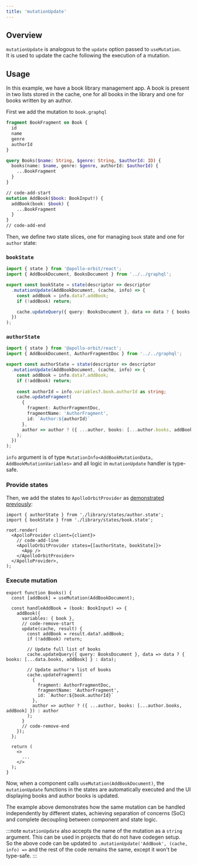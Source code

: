 ```yaml
---
title: 'mutationUpdate'
---
```



## Overview
`mutationUpdate` is analogous to the <Link to="https://www.apollographql.com/docs/react/data/mutations/#the-update-function">`update`</Link> option passed to `useMutation`.  
It is used to update the cache following the execution of a mutation.

## Usage
In this example, we have a book library management app. A book is present in two lists stored in the cache, one for all books in the library and one for books written by an author.

First we add the mutation to `book.graphql`
```graphql title="library/gql/book.graphql"
fragment BookFragment on Book {
  id
  name
  genre
  authorId
}

query Books($name: String, $genre: String, $authorId: ID) {
  books(name: $name, genre: $genre, authorId: $authorId) {
    ...BookFragment
  }
}

// code-add-start
mutation AddBook($book: BookInput!) {
  addBook(book: $book) {
    ...BookFragment
  }
}
// code-add-end
```

Then, we define two state slices, one for managing `book` state and one for `author` state:

### `bookState`
```typescript title="library/states/book.state.ts"
import { state } from '@apollo-orbit/react';
import { AddBookDocument, BooksDocument } from '../../graphql';

export const bookState = state(descriptor => descriptor
  .mutationUpdate(AddBookDocument, (cache, info) => {
    const addBook = info.data?.addBook;
    if (!addBook) return;

    cache.updateQuery({ query: BooksDocument }, data => data ? { books: [...data.books, addBook] } : data);
  })
);
```

### `authorState`
```typescript title="library/states/author.state.ts"
import { state } from '@apollo-orbit/react';
import { AddBookDocument, AuthorFragmentDoc } from '../../graphql';

export const authorState = state(descriptor => descriptor
  .mutationUpdate(AddBookDocument, (cache, info) => {
    const addBook = info.data?.addBook;
    if (!addBook) return;
    
    const authorId = info.variables?.book.authorId as string;
    cache.updateFragment(
      {
        fragment: AuthorFragmentDoc,
        fragmentName: 'AuthorFragment',
        id: `Author:${authorId}`
      },
      author => author ? ({ ...author, books: [...author.books, addBook] }) : author
    );
  })
);
```

`info` argument is of type `MutationInfo<AddBookMutationData, AddBookMutationVariables>` and all logic in `mutationUpdate` handler is type-safe.

### Provide states
Then, we add the states to `ApolloOrbitProvider` as [demonstrated previously](../state-slice/#adding-state):
```tsx title="index.tsx" 
import { authorState } from './library/states/author.state';
import { bookState } from './library/states/book.state';

root.render(
  <ApolloProvider client={client}>
    // code-add-line
    <ApolloOrbitProvider states={[authorState, bookState]}>
      <App />
    </ApolloOrbitProvider>
  </ApolloProvider>,
);
```

### Execute mutation
```tsx title="library/Books.tsx"
export function Books() {
  const [addBook] = useMutation(AddBookDocument);

  const handleAddBook = (book: BookInput) => {
    addBook({
      variables: { book },
      // code-remove-start
      update(cache, result) {
        const addBook = result.data?.addBook;
        if (!addBook) return;

        // Update full list of books
        cache.updateQuery({ query: BooksDocument }, data => data ? { books: [...data.books, addBook] } : data);

        // Update author's list of books
        cache.updateFragment(
          {
            fragment: AuthorFragmentDoc,
            fragmentName: 'AuthorFragment',
            id: `Author:${book.authorId}`
          },
          author => author ? ({ ...author, books: [...author.books, addBook] }) : author
        );
      }
      // code-remove-end
    });
  };

  return (
    <>
      ...
    </>
  );
}
```

Now, when a component calls `useMutation(AddBookDocument)`, the `mutationUpdate` functions in the states are automatically executed and the UI displaying books and author books is updated.

The example above demonstrates how the same mutation can be handled independently by different states, achieving separation of concerns (SoC) and complete decoupling between component and state logic.

:::note
`mutationUpdate` also accepts the name of the mutation as a `string` argument. This can be used in projects that do not have codegen setup.  
So the above code can be updated to `.mutationUpdate('AddBook', (cache, info) =>` and the rest of the code remains the same, except it won't be type-safe.
:::
